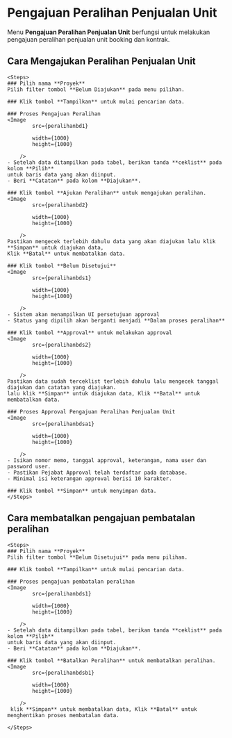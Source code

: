 




# Pengajuan Peralihan Penjualan Unit

Menu **Pengajuan Peralihan Penjualan Unit** berfungsi untuk melakukan pengajuan peralihan penjualan unit
booking dan kontrak.

## Cara Mengajukan Peralihan Penjualan Unit

    <Steps>
    ### Pilih nama **Proyek**
    Pilih filter tombol **Belum Diajukan** pada menu pilihan.

    ### Klik tombol **Tampilkan** untuk mulai pencarian data.

    ### Proses Pengajuan Peralihan
    <Image
            src={peralihanbd1}
            
            width={1000}
            height={1000}
                
        />
    - Setelah data ditampilkan pada tabel, berikan tanda **ceklist** pada kolom **Pilih**
    untuk baris data yang akan diinput.
    - Beri **Catatan** pada kolom **Diajukan**.

    ### Klik tombol **Ajukan Peralihan** untuk mengajukan peralihan.
    <Image
            src={peralihanbd2}
            
            width={1000}
            height={1000}
                
        />
    Pastikan mengecek terlebih dahulu data yang akan diajukan lalu klik **Simpan** untuk diajukan data,
    Klik **Batal** untuk membatalkan data.

    ### Klik tombol **Belum Disetujui**
    <Image
            src={peralihanbds1}
            
            width={1000}
            height={1000}
                
        />
    - Sistem akan menampilkan UI persetujuan approval
    - Status yang dipilih akan berganti menjadi **Dalam proses peralihan**

    ### Klik tombol **Approval** untuk melakukan approval
    <Image
            src={peralihanbds2}
            
            width={1000}
            height={1000}
                
        />
    Pastikan data sudah terceklist terlebih dahulu lalu mengecek tanggal diajukan dan catatan yang diajukan.
    lalu klik **Simpan** untuk diajukan data, Klik **Batal** untuk membatalkan data.

    ### Proses Approval Pengajuan Peralihan Penjualan Unit
    <Image
            src={peralihanbdsa1}
            
            width={1000}
            height={1000}
                
        />
    - Isikan nomor memo, tanggal approval, keterangan, nama user dan password user.
    - Pastikan Pejabat Approval telah terdaftar pada database.
    - Minimal isi keterangan approval berisi 10 karakter.

    ### Klik tombol **Simpan** untuk menyimpan data.
    </Steps>

## Cara membatalkan pengajuan pembatalan peralihan

    <Steps>
    ### Pilih nama **Proyek**
    Pilih filter tombol **Belum Disetujui** pada menu pilihan.

    ### Klik tombol **Tampilkan** untuk mulai pencarian data.

    ### Proses pengajuan pembatalan peralihan
    <Image
            src={peralihanbds1}
            
            width={1000}
            height={1000}
                
        />
    - Setelah data ditampilkan pada tabel, berikan tanda **ceklist** pada kolom **Pilih**
    untuk baris data yang akan diinput.
    - Beri **Catatan** pada kolom **Diajukan**.

    ### Klik tombol **Batalkan Peralihan** untuk membatalkan peralihan.
    <Image
            src={peralihanbdsb1}
            
            width={1000}
            height={1000}
                
        />
     klik **Simpan** untuk membatalkan data, Klik **Batal** untuk menghentikan proses membatalan data.

    </Steps>
